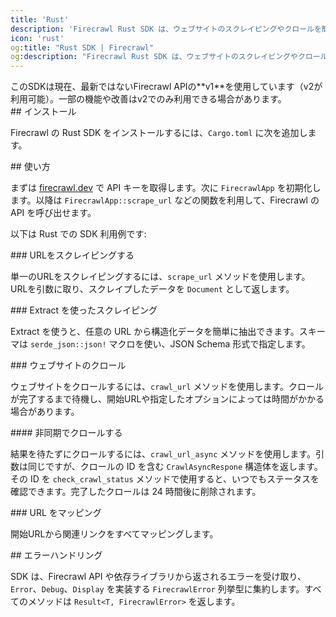 ```yaml
---
title: 'Rust'
description: 'Firecrawl Rust SDK は、ウェブサイトのスクレイピングやクロールを簡単に行い、言語モデル（LLM）でそのまま使えるフォーマットでデータを出力するためのライブラリです。'
icon: 'rust'
og:title: "Rust SDK | Firecrawl"
og:description: "Firecrawl Rust SDK は、ウェブサイトのスクレイピングやクロールを簡単に行い、言語モデル（LLM）でそのまま使えるフォーマットでデータを出力するためのライブラリです。"
---
```



<Warning>
  このSDKは現在、最新ではないFirecrawl APIの**v1**を使用しています（v2が利用可能）。一部の機能や改善はv2でのみ利用できる場合があります。
</Warning>

<div id="installation">
  ## インストール
</div>

Firecrawl の Rust SDK をインストールするには、`Cargo.toml` に次を追加します。

<InstallationRust />

<div id="usage">
  ## 使い方
</div>

まずは [firecrawl.dev](https://firecrawl.dev) で API キーを取得します。次に `FirecrawlApp` を初期化します。以降は `FirecrawlApp::scrape_url` などの関数を利用して、Firecrawl の API を呼び出せます。

以下は Rust での SDK 利用例です:

<ScrapeAndCrawlRustExample />

<div id="scraping-a-url">
  ### URLをスクレイピングする
</div>

単一のURLをスクレイピングするには、`scrape_url` メソッドを使用します。URLを引数に取り、スクレイプしたデータを `Document` として返します。

<ScrapeRustShort />

<div id="scraping-with-extract">
  ### Extract を使ったスクレイピング
</div>

Extract を使うと、任意の URL から構造化データを簡単に抽出できます。スキーマは `serde_json::json!` マクロを使い、JSON Schema 形式で指定します。

<LLMExtractRust />

<div id="crawling-a-website">
  ### ウェブサイトのクロール
</div>

ウェブサイトをクロールするには、`crawl_url` メソッドを使用します。クロールが完了するまで待機し、開始URLや指定したオプションによっては時間がかかる場合があります。

<CrawlRustShort />

<div id="crawling-asynchronously">
  #### 非同期でクロールする
</div>

結果を待たずにクロールするには、`crawl_url_async` メソッドを使用します。引数は同じですが、クロールの ID を含む `CrawlAsyncRespone` 構造体を返します。その ID を `check_crawl_status` メソッドで使用すると、いつでもステータスを確認できます。完了したクロールは 24 時間後に削除されます。

<CrawlAsyncRustShort />

<div id="map-a-url">
  ### URL をマッピング
</div>

開始URLから関連リンクをすべてマッピングします。

<MapRustShort />

<div id="error-handling">
  ## エラーハンドリング
</div>

SDK は、Firecrawl API や依存ライブラリから返されるエラーを受け取り、`Error`、`Debug`、`Display` を実装する `FirecrawlError` 列挙型に集約します。すべてのメソッドは `Result<T, FirecrawlError>` を返します。